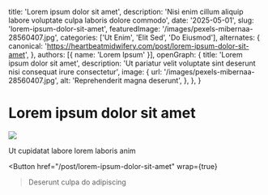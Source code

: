   title: 'Lorem ipsum dolor sit amet',
  description: 'Nisi enim cillum aliquip labore voluptate culpa laboris dolore commodo',
  date: '2025-05-01',
  slug: 'lorem-ipsum-dolor-sit-amet',
  featuredImage: '/images/pexels-mibernaa-28560407.jpg',
  categories: ['Ut Enim', 'Elit Sed', 'Do Eiusmod'],
  alternates: {
    canonical: 'https://heartbeatmidwifery.com/post/lorem-ipsum-dolor-sit-amet',
  },
  authors: [{ name: 'Lorem Ipsum' }],
  openGraph: {
    title: 'Lorem ipsum dolor sit amet',
    description: 'Ut pariatur velit voluptate sint deserunt nisi consequat irure consectetur',
    image: {
      url: '/images/pexels-mibernaa-28560407.jpg',
      alt: 'Reprehenderit magna deserunt',
    },
  },
}


# Lorem ipsum dolor sit amet

<Image
  src="/images/pexels-mibernaa-28560407.jpg"
  size="large"
  wrap={true}
/>

Ut cupidatat labore lorem laboris anim

<Button
  href="/post/lorem-ipsum-dolor-sit-amet"
  wrap={true}
>Deserunt culpa do adipiscing</Button>
